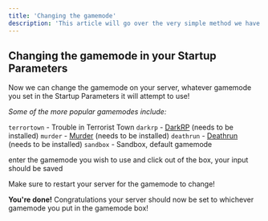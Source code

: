 ```yaml
---
title: 'Changing the gamemode'
description: 'This article will go over the very simple method we have at Physgun for setting your gamemode on your GMod Server!'
---
```


##  Changing the gamemode in your Startup Parameters

Now we can change the gamemode on your server, whatever gamemode you set in the Startup Parameters it will attempt to use!

*Some of the more popular gamemodes include:*

`terrortown` - Trouble in Terrorist Town
`darkrp` - [DarkRP](https://wiki.eclipseno.de/games/gmod/darkrp) (needs to be installed)
`murder` - [Murder](https://steamcommunity.com/sharedfiles/filedetails/?id=187073946) (needs to be installed)
`deathrun` - [Deathrun](https://github.com/Arizard/deathrun) (needs to be installed)
`sandbox` - Sandbox, default gamemode

enter the gamemode you wish to use and click out of the box, your input should be saved

<Info>
  Make sure to restart your server for the gamemode to change!
</Info>

**You're done!**
Congratulations your server should now be set to whichever gamemode you put in the gamemode box!